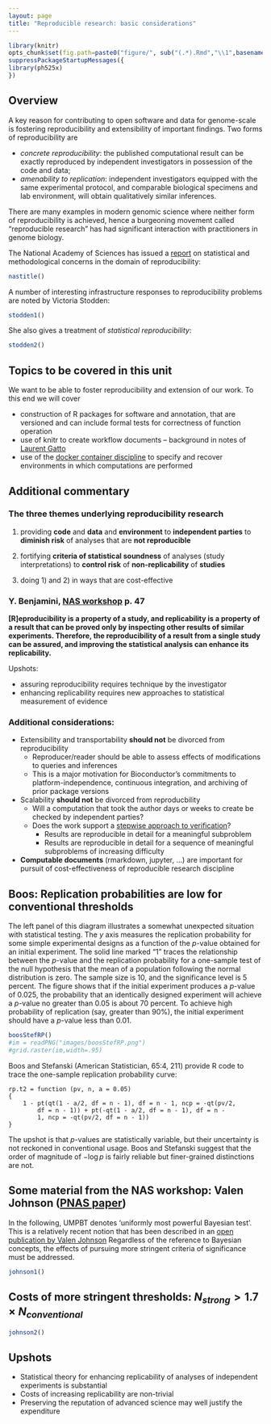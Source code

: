 ```yaml
---
layout: page
title: "Reproducible research: basic considerations"
---
```


```r
library(knitr)
opts_chunk$set(fig.path=paste0("figure/", sub("(.*).Rmd","\\1",basename(knitr:::knit_concord$get('infile'))), "-"))
suppressPackageStartupMessages({
library(ph525x)
})
```

## Overview

A key reason for contributing to open software and data for genome-scale
is fostering reproducibility and extensibility of important findings.
Two forms of reproducibility are

* _concrete reproducibility_: the published computational result can be exactly reproduced by independent investigators in possession of the code and data;
* _amenability to replication_: independent investigators equipped with the same experimental protocol, and comparable biological specimens and lab environment, will obtain qualitatively similar inferences.

There are many examples in modern genomic science where neither form of reproducibility is achieved, hence a burgeoning movement called "reproducible research" has had significant interaction with practitioners in genome biology.

The National Academy of Sciences has issued a [report](http://www.nap.edu/21915) on statistical and methodological concerns in the domain of reproducibility:

```r
nastitle()
```

A number of interesting infrastructure responses
to reproducibility problems are noted by Victoria Stodden:

```r
stodden1()
```

She also gives a treatment of _statistical reproducibility_:

```r
stodden2()
```

## Topics to be covered in this unit

We want to be able to foster reproducibility and extension of our
work.  To this end we will cover 

* construction of R packages for software and annotation, that
are versioned and can include formal tests for correctness of
function operation
* use of knitr to create workflow documents -- background in
notes of [Laurent Gatto](https://www.bioconductor.org/help/course-materials/2015/CSAMA2015/lab/rr-authoring.html)
* use of the [docker container discipline](http://bioconductor.org/help/docker/) to specify and
recover environments in which computations are performed

## Additional commentary

### The three themes underlying reproducibility research

1) providing **code** and **data** and **environment** to **independent parties**
to **diminish risk** of analyses that are **not reproducible**

2) fortifying **criteria of statistical soundness** of analyses (study interpretations) to **control risk** of **non-replicability** of **studies**

3) doing 1) and 2) in ways that are cost-effective

### Y. Benjamini, [NAS workshop](https://errorstatistics.files.wordpress.com/2016/02/conceptualizing-measuring-and-studying-reproducibility.pdf) p. 47

**[R]eproducibility is a property of a study, and replicability is a property of a result that can be proved only by inspecting other results of similar experiments. Therefore, the reproducibility of a result from a single study can be assured, and improving the statistical analysis can enhance its replicability.**

Upshots:

- assuring reproducibility requires technique by the investigator
- enhancing replicability requires new approaches to statistical measurement of evidence

### Additional considerations:

* Extensibility and transportability **should not** be divorced from reproducibility
    - Reproducer/reader should be able to assess effects of modifications to queries and inferences
    - This is a major motivation for Bioconductor's commitments to 
platform-independence, continuous integration, and archiving of
prior package versions

* Scalability **should not** be divorced from reproducbility
    - Will a computation that took the author days or weeks to create be checked by independent parties?
    - Does the work support a [stepwise approach to verification](https://arxiv.org/abs/1409.3531)?
        - Results are reproducible in detail for a meaningful subproblem
        - Results are reproducible in detail for a sequence of
meaningful subproblems of increasing difficulty

* **Computable documents** (rmarkdown, jupyter, ...) are important for pursuit of cost-effectiveness of reproducible research discipline



## Boos: Replication probabilities are low for conventional thresholds

The left panel of this diagram illustrates a somewhat unexpected situation
with statistical testing.  The $y$ axis measures the replication probability
for some simple experimental designs as a function of the $p$-value
obtained for an initial experiment.  The solid line marked "1" traces
the relationship between the $p$-value and
the replication probability for a one-sample test of the null hypothesis
that the mean of a population following the normal distribution is zero.
The sample size is 10, and the significance
level is 5 percent.  The figure shows that if the initial
experiment produces a $p$-value of 0.025,
the probability that an identically designed experiment will achieve
a $p$-value no greater than 0.05 is about 70 percent.  To achieve high
probability of replication (say, greater than 90%), the initial experiment should have
a $p$-value less than 0.01.

```r
boosStefRP()
#im = readPNG("images/boosStefRP.png")
#grid.raster(im,width=.95)
```

Boos and Stefanski (American Statistician, 65:4, 211) provide R code
to trace the one-sample replication probability curve:

```
rp.t2 = function (pv, n, a = 0.05) 
{
    1 - pt(qt(1 - a/2, df = n - 1), df = n - 1, ncp = -qt(pv/2, 
        df = n - 1)) + pt(-qt(1 - a/2, df = n - 1), df = n - 
        1, ncp = -qt(pv/2, df = n - 1))
}
```

The upshot is that $p$-values are statistically variable, but their
uncertainty is not reckoned in conventional usage.  Boos and Stefanski
suggest that the order of magnitude of $-\log p$ is fairly reliable
but finer-grained distinctions are not.


## Some material from the NAS workshop: Valen Johnson ([PNAS paper](http://www.pnas.org/content/110/48/19313.full.pdf))

In the following, UMPBT denotes 'uniformly most powerful Bayesian test'.
This is a relatively recent notion that has been described in an
[open publication by Valen Johnson](https://www.ncbi.nlm.nih.gov/pmc/articles/PMC3960084/)
Regardless of the reference to Bayesian concepts, the effects of pursuing
more stringent criteria of significance must be addressed.

```r
johnson1()
```

## Costs of more stringent thresholds: $N_{strong} > 1.7 \times N_{conventional}$

```r
johnson2()
```

## Upshots

- Statistical theory for enhancing replicability of analyses of independent experiments is substantial
- Costs of increasing replicability are non-trivial
- Preserving the reputation of advanced science may well justify the expenditure
